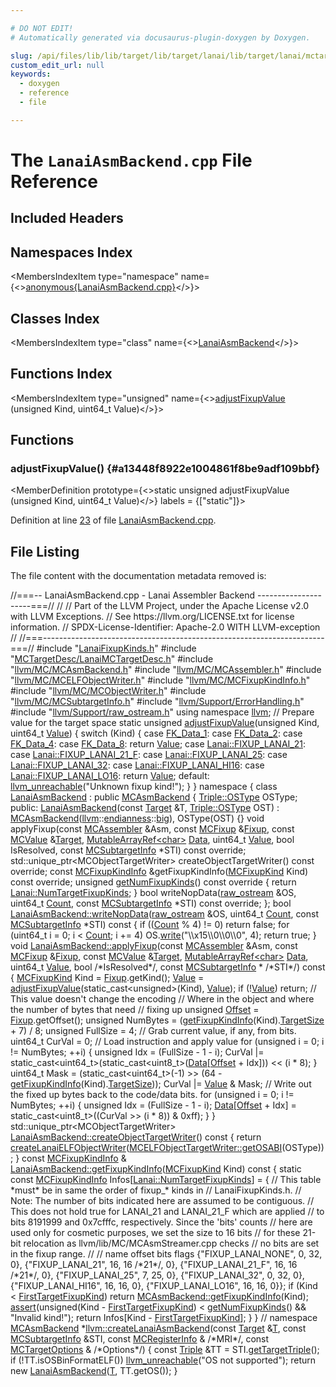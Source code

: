 ```yaml
---

# DO NOT EDIT!
# Automatically generated via docusaurus-plugin-doxygen by Doxygen.

slug: /api/files/lib/lib/target/lib/target/lanai/lib/target/lanai/mctargetdesc/lanaiasmbackend-cpp
custom_edit_url: null
keywords:
  - doxygen
  - reference
  - file

---
```





# The `LanaiAsmBackend.cpp` File Reference

<DoxygenPage pluginConfig={pluginConfig}>



## Included Headers

<IncludesList>
<IncludesListItem
  filePath="LanaiFixupKinds.h"
  permalink="/docs/api/files/lib/lib/target/lib/target/lanai/lib/target/lanai/mctargetdesc/lanaifixupkinds-h"
  isLocal="true" />
<IncludesListItem
  filePath="MCTargetDesc/LanaiMCTargetDesc.h"
  permalink="/docs/api/files/lib/lib/target/lib/target/lanai/lib/target/lanai/mctargetdesc/lanaimctargetdesc-h"
  isLocal="true" />
<IncludesListItem
  filePath="llvm/MC/MCAsmBackend.h"
  permalink="/docs/api/files/include/include/llvm/include/llvm/mc/mcasmbackend-h"
  isLocal="true" />
<IncludesListItem
  filePath="llvm/MC/MCAssembler.h"
  permalink="/docs/api/files/include/include/llvm/include/llvm/mc/mcassembler-h"
  isLocal="true" />
<IncludesListItem
  filePath="llvm/MC/MCELFObjectWriter.h"
  permalink="/docs/api/files/include/include/llvm/include/llvm/mc/mcelfobjectwriter-h"
  isLocal="true" />
<IncludesListItem
  filePath="llvm/MC/MCFixupKindInfo.h"
  permalink="/docs/api/files/include/include/llvm/include/llvm/mc/mcfixupkindinfo-h"
  isLocal="true" />
<IncludesListItem
  filePath="llvm/MC/MCObjectWriter.h"
  permalink="/docs/api/files/include/include/llvm/include/llvm/mc/mcobjectwriter-h"
  isLocal="true" />
<IncludesListItem
  filePath="llvm/MC/MCSubtargetInfo.h"
  permalink="/docs/api/files/include/include/llvm/include/llvm/mc/mcsubtargetinfo-h"
  isLocal="true" />
<IncludesListItem
  filePath="llvm/Support/ErrorHandling.h"
  permalink="/docs/api/files/include/include/llvm/include/llvm/support/errorhandling-h"
  isLocal="true" />
<IncludesListItem
  filePath="llvm/Support/raw_ostream.h"
  permalink="/docs/api/files/include/include/llvm/include/llvm/support/raw-ostream-h"
  isLocal="true" />
</IncludesList>

## Namespaces Index

<MembersIndex>

<MembersIndexItem
  type="namespace"
  name={<><a href="/docs/api/namespaces/anonymous-lanaiasmbackend-cpp-">anonymous&#123;LanaiAsmBackend.cpp&#125;</a></>}>
</MembersIndexItem>

</MembersIndex>

## Classes Index

<MembersIndex>

<MembersIndexItem
  type="class"
  name={<><a href="/docs/api/classes/anonymous-namespace-lanaiasmbackend-cpp-/lanaiasmbackend">LanaiAsmBackend</a></>}>
</MembersIndexItem>

</MembersIndex>

## Functions Index

<MembersIndex>

<MembersIndexItem
  type="unsigned"
  name={<><a href="#a13448f8922e1004861f8be9adf109bbf">adjustFixupValue</a> (unsigned Kind, uint64&#95;t Value)</>}>
</MembersIndexItem>

</MembersIndex>


<SectionDefinition>

## Functions

### adjustFixupValue() {#a13448f8922e1004861f8be9adf109bbf}

<MemberDefinition
  prototype={<>static unsigned adjustFixupValue (unsigned Kind, uint64&#95;t Value)</>}
  labels = {["static"]}>

Definition at line <a href="#l00023">23</a> of file <a href="/docs/api/files/lib/lib/target/lib/target/lanai/lib/target/lanai/mctargetdesc/lanaiasmbackend-cpp">LanaiAsmBackend.cpp</a>.
</MemberDefinition>

</SectionDefinition>

## File Listing

The file content with the documentation metadata removed is:

<ProgramListing>

<Link id="l00001" /><CodeLine lineNumber="1"><span class="doxyHighlightComment">//===-- LanaiAsmBackend.cpp - Lanai Assembler Backend ---------------------===//</span></CodeLine>
<Link id="l00002" /><CodeLine lineNumber="2"><span class="doxyHighlightComment">//</span></CodeLine>
<Link id="l00003" /><CodeLine lineNumber="3"><span class="doxyHighlightComment">// Part of the LLVM Project, under the Apache License v2.0 with LLVM Exceptions.</span></CodeLine>
<Link id="l00004" /><CodeLine lineNumber="4"><span class="doxyHighlightComment">// See https://llvm.org/LICENSE.txt for license information.</span></CodeLine>
<Link id="l00005" /><CodeLine lineNumber="5"><span class="doxyHighlightComment">// SPDX-License-Identifier: Apache-2.0 WITH LLVM-exception</span></CodeLine>
<Link id="l00006" /><CodeLine lineNumber="6"><span class="doxyHighlightComment">//</span></CodeLine>
<Link id="l00007" /><CodeLine lineNumber="7"><span class="doxyHighlightComment">//===----------------------------------------------------------------------===//</span></CodeLine>
<Link id="l00008" /><CodeLine lineNumber="8"></CodeLine>
<Link id="l00009" /><CodeLine lineNumber="9"><span class="doxyHighlightPreprocessor">#include &quot;<a href="/docs/api/files/lib/lib/target/lib/target/lanai/lib/target/lanai/mctargetdesc/lanaifixupkinds-h">LanaiFixupKinds.h</a>&quot;</span></CodeLine>
<Link id="l00010" /><CodeLine lineNumber="10"><span class="doxyHighlightPreprocessor">#include &quot;<a href="/docs/api/files/lib/lib/target/lib/target/lanai/lib/target/lanai/mctargetdesc/lanaimctargetdesc-h">MCTargetDesc/LanaiMCTargetDesc.h</a>&quot;</span></CodeLine>
<Link id="l00011" /><CodeLine lineNumber="11"><span class="doxyHighlightPreprocessor">#include &quot;<a href="/docs/api/files/include/include/llvm/include/llvm/mc/mcasmbackend-h">llvm/MC/MCAsmBackend.h</a>&quot;</span></CodeLine>
<Link id="l00012" /><CodeLine lineNumber="12"><span class="doxyHighlightPreprocessor">#include &quot;<a href="/docs/api/files/include/include/llvm/include/llvm/mc/mcassembler-h">llvm/MC/MCAssembler.h</a>&quot;</span></CodeLine>
<Link id="l00013" /><CodeLine lineNumber="13"><span class="doxyHighlightPreprocessor">#include &quot;<a href="/docs/api/files/include/include/llvm/include/llvm/mc/mcelfobjectwriter-h">llvm/MC/MCELFObjectWriter.h</a>&quot;</span></CodeLine>
<Link id="l00014" /><CodeLine lineNumber="14"><span class="doxyHighlightPreprocessor">#include &quot;<a href="/docs/api/files/include/include/llvm/include/llvm/mc/mcfixupkindinfo-h">llvm/MC/MCFixupKindInfo.h</a>&quot;</span></CodeLine>
<Link id="l00015" /><CodeLine lineNumber="15"><span class="doxyHighlightPreprocessor">#include &quot;<a href="/docs/api/files/include/include/llvm/include/llvm/mc/mcobjectwriter-h">llvm/MC/MCObjectWriter.h</a>&quot;</span></CodeLine>
<Link id="l00016" /><CodeLine lineNumber="16"><span class="doxyHighlightPreprocessor">#include &quot;<a href="/docs/api/files/include/include/llvm/include/llvm/mc/mcsubtargetinfo-h">llvm/MC/MCSubtargetInfo.h</a>&quot;</span></CodeLine>
<Link id="l00017" /><CodeLine lineNumber="17"><span class="doxyHighlightPreprocessor">#include &quot;<a href="/docs/api/files/include/include/llvm/include/llvm/support/errorhandling-h">llvm/Support/ErrorHandling.h</a>&quot;</span></CodeLine>
<Link id="l00018" /><CodeLine lineNumber="18"><span class="doxyHighlightPreprocessor">#include &quot;<a href="/docs/api/files/include/include/llvm/include/llvm/support/raw-ostream-h">llvm/Support/raw&#95;ostream.h</a>&quot;</span></CodeLine>
<Link id="l00019" /><CodeLine lineNumber="19"></CodeLine>
<Link id="l00020" /><CodeLine lineNumber="20"><span class="doxyHighlightKeyword">using namespace </span><span class="doxyHighlight"><a href="/docs/api/namespaces/llvm">llvm</a>;</span></CodeLine>
<Link id="l00021" /><CodeLine lineNumber="21"></CodeLine>
<Link id="l00022" /><CodeLine lineNumber="22"><span class="doxyHighlightComment">// Prepare value for the target space</span></CodeLine>
<Link id="l00023" /><CodeLine lineNumber="23" lineLink="#a13448f8922e1004861f8be9adf109bbf"><span class="doxyHighlightKeyword">static</span><span class="doxyHighlight"> </span><span class="doxyHighlightKeywordType">unsigned</span><span class="doxyHighlight"> <a href="#a13448f8922e1004861f8be9adf109bbf">adjustFixupValue</a>(</span><span class="doxyHighlightKeywordType">unsigned</span><span class="doxyHighlight"> Kind, uint64&#95;t <a href="/docs/api/classes/llvm/value">Value</a>) &#123;</span></CodeLine>
<Link id="l00024" /><CodeLine lineNumber="24"><span class="doxyHighlight">  </span><span class="doxyHighlightKeywordFlow">switch</span><span class="doxyHighlight"> (Kind) &#123;</span></CodeLine>
<Link id="l00025" /><CodeLine lineNumber="25"><span class="doxyHighlight">  </span><span class="doxyHighlightKeywordFlow">case</span><span class="doxyHighlight"> <a href="/docs/api/namespaces/llvm/#a84cef097f15848752272d38769011f58a4aee2a3e203379bbb0c9639d4ef31b6e">FK&#95;Data&#95;1</a>:</span></CodeLine>
<Link id="l00026" /><CodeLine lineNumber="26"><span class="doxyHighlight">  </span><span class="doxyHighlightKeywordFlow">case</span><span class="doxyHighlight"> <a href="/docs/api/namespaces/llvm/#a84cef097f15848752272d38769011f58afe607fbae154a24e4b463cf9fd5916f7">FK&#95;Data&#95;2</a>:</span></CodeLine>
<Link id="l00027" /><CodeLine lineNumber="27"><span class="doxyHighlight">  </span><span class="doxyHighlightKeywordFlow">case</span><span class="doxyHighlight"> <a href="/docs/api/namespaces/llvm/#a84cef097f15848752272d38769011f58a5d58ab615cde98af13deb16dbc09f42d">FK&#95;Data&#95;4</a>:</span></CodeLine>
<Link id="l00028" /><CodeLine lineNumber="28"><span class="doxyHighlight">  </span><span class="doxyHighlightKeywordFlow">case</span><span class="doxyHighlight"> <a href="/docs/api/namespaces/llvm/#a84cef097f15848752272d38769011f58a3a9388f6478ca218e5d1996e4063c8fe">FK&#95;Data&#95;8</a>:</span></CodeLine>
<Link id="l00029" /><CodeLine lineNumber="29"><span class="doxyHighlight">    </span><span class="doxyHighlightKeywordFlow">return</span><span class="doxyHighlight"> <a href="/docs/api/classes/llvm/value">Value</a>;</span></CodeLine>
<Link id="l00030" /><CodeLine lineNumber="30"><span class="doxyHighlight">  </span><span class="doxyHighlightKeywordFlow">case</span><span class="doxyHighlight"> <a href="/docs/api/namespaces/llvm/lanai/#af443c46d786f3821876e56ccfffa7765a466a72976376ce773b6a30d65e4e5f28">Lanai::FIXUP&#95;LANAI&#95;21</a>:</span></CodeLine>
<Link id="l00031" /><CodeLine lineNumber="31"><span class="doxyHighlight">  </span><span class="doxyHighlightKeywordFlow">case</span><span class="doxyHighlight"> <a href="/docs/api/namespaces/llvm/lanai/#af443c46d786f3821876e56ccfffa7765a75968c5a6bfd380d9c38bc639d329529">Lanai::FIXUP&#95;LANAI&#95;21&#95;F</a>:</span></CodeLine>
<Link id="l00032" /><CodeLine lineNumber="32"><span class="doxyHighlight">  </span><span class="doxyHighlightKeywordFlow">case</span><span class="doxyHighlight"> <a href="/docs/api/namespaces/llvm/lanai/#af443c46d786f3821876e56ccfffa7765a08ba4368cab217d2b9c7f97e353a33e4">Lanai::FIXUP&#95;LANAI&#95;25</a>:</span></CodeLine>
<Link id="l00033" /><CodeLine lineNumber="33"><span class="doxyHighlight">  </span><span class="doxyHighlightKeywordFlow">case</span><span class="doxyHighlight"> <a href="/docs/api/namespaces/llvm/lanai/#af443c46d786f3821876e56ccfffa7765a5cfe3672d6be15d5aff032dc27a0067b">Lanai::FIXUP&#95;LANAI&#95;32</a>:</span></CodeLine>
<Link id="l00034" /><CodeLine lineNumber="34"><span class="doxyHighlight">  </span><span class="doxyHighlightKeywordFlow">case</span><span class="doxyHighlight"> <a href="/docs/api/namespaces/llvm/lanai/#af443c46d786f3821876e56ccfffa7765afd36ba7cedb640f17cac2d2857d7966b">Lanai::FIXUP&#95;LANAI&#95;HI16</a>:</span></CodeLine>
<Link id="l00035" /><CodeLine lineNumber="35"><span class="doxyHighlight">  </span><span class="doxyHighlightKeywordFlow">case</span><span class="doxyHighlight"> <a href="/docs/api/namespaces/llvm/lanai/#af443c46d786f3821876e56ccfffa7765af5e05d58327b72ff1ebf97a767c17c37">Lanai::FIXUP&#95;LANAI&#95;LO16</a>:</span></CodeLine>
<Link id="l00036" /><CodeLine lineNumber="36"><span class="doxyHighlight">    </span><span class="doxyHighlightKeywordFlow">return</span><span class="doxyHighlight"> <a href="/docs/api/classes/llvm/value">Value</a>;</span></CodeLine>
<Link id="l00037" /><CodeLine lineNumber="37"><span class="doxyHighlight">  </span><span class="doxyHighlightKeywordFlow">default</span><span class="doxyHighlight">:</span></CodeLine>
<Link id="l00038" /><CodeLine lineNumber="38"><span class="doxyHighlight">    <a href="/docs/api/files/include/include/llvm/include/llvm/support/errorhandling-h/#ace243f5c25697a1107cce46626b3dc94">llvm&#95;unreachable</a>(</span><span class="doxyHighlightStringLiteral">&quot;Unknown fixup kind!&quot;</span><span class="doxyHighlight">);</span></CodeLine>
<Link id="l00039" /><CodeLine lineNumber="39"><span class="doxyHighlight">  &#125;</span></CodeLine>
<Link id="l00040" /><CodeLine lineNumber="40"><span class="doxyHighlight">&#125;</span></CodeLine>
<Link id="l00041" /><CodeLine lineNumber="41"></CodeLine>
<Link id="l00042" /><CodeLine lineNumber="42" lineLink="/docs/api/namespaces/anonymous-lanaiasmbackend-cpp-"><span class="doxyHighlightKeyword">namespace </span><span class="doxyHighlight">&#123;</span></CodeLine>
<Link id="l00043" /><CodeLine lineNumber="43" lineLink="/docs/api/classes/anonymous-namespace-lanaiasmbackend-cpp-/lanaiasmbackend"><span class="doxyHighlightKeyword">class </span><span class="doxyHighlight"><a href="/docs/api/classes/anonymous-namespace-lanaiasmbackend-cpp-/lanaiasmbackend/#a5cd25942a89f0ae1146927a8d335d3c0">LanaiAsmBackend</a> : </span><span class="doxyHighlightKeyword">public</span><span class="doxyHighlight"> <a href="/docs/api/classes/llvm/mcasmbackend/#a3dd30d6980185ef34e42333191453867">MCAsmBackend</a> &#123;</span></CodeLine>
<Link id="l00044" /><CodeLine lineNumber="44"><span class="doxyHighlight">  <a href="/docs/api/classes/llvm/triple/#a3cfefc755ab656000934f91193afb1cd">Triple::OSType</a> OSType;</span></CodeLine>
<Link id="l00045" /><CodeLine lineNumber="45"></CodeLine>
<Link id="l00046" /><CodeLine lineNumber="46"><span class="doxyHighlightKeyword">public</span><span class="doxyHighlight">:</span></CodeLine>
<Link id="l00047" /><CodeLine lineNumber="47" lineLink="/docs/api/classes/anonymous-namespace-lanaiasmbackend-cpp-/lanaiasmbackend/#a5cd25942a89f0ae1146927a8d335d3c0"><span class="doxyHighlight">  <a href="/docs/api/classes/anonymous-namespace-lanaiasmbackend-cpp-/lanaiasmbackend/#a5cd25942a89f0ae1146927a8d335d3c0">LanaiAsmBackend</a>(</span><span class="doxyHighlightKeyword">const</span><span class="doxyHighlight"> <a href="/docs/api/classes/llvm/target">Target</a> &amp;T, <a href="/docs/api/classes/llvm/triple/#a3cfefc755ab656000934f91193afb1cd">Triple::OSType</a> OST)</span></CodeLine>
<Link id="l00048" /><CodeLine lineNumber="48"><span class="doxyHighlight">      : <a href="/docs/api/classes/llvm/mcasmbackend/#a3dd30d6980185ef34e42333191453867">MCAsmBackend</a>(<a href="/docs/api/namespaces/llvm">llvm</a>::<a href="/docs/api/namespaces/llvm/#ae1e26e57357947b25e392fd18ab000db">endianness</a>::<a href="/docs/api/namespaces/llvm/#ae1e26e57357947b25e392fd18ab000dbad861877da56b8b4ceb35c8cbfdf65bb4">big</a>), OSType(OST) &#123;&#125;</span></CodeLine>
<Link id="l00049" /><CodeLine lineNumber="49"></CodeLine>
<Link id="l00050" /><CodeLine lineNumber="50"><span class="doxyHighlight">  </span><span class="doxyHighlightKeywordType">void</span><span class="doxyHighlight"> applyFixup(</span><span class="doxyHighlightKeyword">const</span><span class="doxyHighlight"> <a href="/docs/api/classes/llvm/mcassembler">MCAssembler</a> &amp;Asm, </span><span class="doxyHighlightKeyword">const</span><span class="doxyHighlight"> <a href="/docs/api/classes/llvm/mcfixup">MCFixup</a> &amp;<a href="/docs/api/files/lib/lib/target/lib/target/powerpc/ppctlsdynamiccall-cpp/#a4a235aedca5bbfc39934045b6cbf9c70">Fixup</a>,</span></CodeLine>
<Link id="l00051" /><CodeLine lineNumber="51"><span class="doxyHighlight">                  </span><span class="doxyHighlightKeyword">const</span><span class="doxyHighlight"> <a href="/docs/api/classes/llvm/mcvalue">MCValue</a> &amp;<a href="/docs/api/classes/llvm/target">Target</a>, <a href="/docs/api/classes/llvm/mutablearrayref">MutableArrayRef&lt;char&gt;</a> <a href="/docs/api/namespaces/llvm/#aa20539e89704d20b98b97e9c3feac934">Data</a>,</span></CodeLine>
<Link id="l00052" /><CodeLine lineNumber="52"><span class="doxyHighlight">                  uint64&#95;t <a href="/docs/api/classes/llvm/value">Value</a>, </span><span class="doxyHighlightKeywordType">bool</span><span class="doxyHighlight"> IsResolved,</span></CodeLine>
<Link id="l00053" /><CodeLine lineNumber="53"><span class="doxyHighlight">                  </span><span class="doxyHighlightKeyword">const</span><span class="doxyHighlight"> <a href="/docs/api/classes/llvm/mcsubtargetinfo">MCSubtargetInfo</a> &#42;STI) </span><span class="doxyHighlightKeyword">const override</span><span class="doxyHighlight">;</span></CodeLine>
<Link id="l00054" /><CodeLine lineNumber="54"></CodeLine>
<Link id="l00055" /><CodeLine lineNumber="55"><span class="doxyHighlight">  std::unique&#95;ptr&lt;MCObjectTargetWriter&gt;</span></CodeLine>
<Link id="l00056" /><CodeLine lineNumber="56"><span class="doxyHighlight">  createObjectTargetWriter() </span><span class="doxyHighlightKeyword">const override</span><span class="doxyHighlight">;</span></CodeLine>
<Link id="l00057" /><CodeLine lineNumber="57"></CodeLine>
<Link id="l00058" /><CodeLine lineNumber="58"><span class="doxyHighlight">  </span><span class="doxyHighlightKeyword">const</span><span class="doxyHighlight"> <a href="/docs/api/structs/llvm/mcfixupkindinfo">MCFixupKindInfo</a> &amp;getFixupKindInfo(<a href="/docs/api/namespaces/llvm/#a84cef097f15848752272d38769011f58">MCFixupKind</a> Kind) </span><span class="doxyHighlightKeyword">const override</span><span class="doxyHighlight">;</span></CodeLine>
<Link id="l00059" /><CodeLine lineNumber="59"></CodeLine>
<Link id="l00060" /><CodeLine lineNumber="60" lineLink="/docs/api/classes/anonymous-namespace-lanaiasmbackend-cpp-/lanaiasmbackend/#a94f7dcfef211d120343c1ef411c6476e"><span class="doxyHighlight">  </span><span class="doxyHighlightKeywordType">unsigned</span><span class="doxyHighlight"> <a href="/docs/api/classes/anonymous-namespace-lanaiasmbackend-cpp-/lanaiasmbackend/#a94f7dcfef211d120343c1ef411c6476e">getNumFixupKinds</a>()</span><span class="doxyHighlightKeyword"> const override </span><span class="doxyHighlight">&#123;</span></CodeLine>
<Link id="l00061" /><CodeLine lineNumber="61"><span class="doxyHighlight">    </span><span class="doxyHighlightKeywordFlow">return</span><span class="doxyHighlight"> <a href="/docs/api/namespaces/llvm/lanai/#af443c46d786f3821876e56ccfffa7765af7a3e056155abd677cbeed7e61a2bfa9">Lanai::NumTargetFixupKinds</a>;</span></CodeLine>
<Link id="l00062" /><CodeLine lineNumber="62"><span class="doxyHighlight">  &#125;</span></CodeLine>
<Link id="l00063" /><CodeLine lineNumber="63"></CodeLine>
<Link id="l00064" /><CodeLine lineNumber="64"><span class="doxyHighlight">  </span><span class="doxyHighlightKeywordType">bool</span><span class="doxyHighlight"> writeNopData(<a href="/docs/api/classes/llvm/raw-ostream">raw&#95;ostream</a> &amp;OS, uint64&#95;t <a href="/docs/api/namespaces/llvm/#a845e08be4b0320d66901a66b0c0e9509">Count</a>,</span></CodeLine>
<Link id="l00065" /><CodeLine lineNumber="65"><span class="doxyHighlight">                    </span><span class="doxyHighlightKeyword">const</span><span class="doxyHighlight"> <a href="/docs/api/classes/llvm/mcsubtargetinfo">MCSubtargetInfo</a> &#42;STI) </span><span class="doxyHighlightKeyword">const override</span><span class="doxyHighlight">;</span></CodeLine>
<Link id="l00066" /><CodeLine lineNumber="66"><span class="doxyHighlight">&#125;;</span></CodeLine>
<Link id="l00067" /><CodeLine lineNumber="67"></CodeLine>
<Link id="l00068" /><CodeLine lineNumber="68" lineLink="/docs/api/classes/anonymous-namespace-lanaiasmbackend-cpp-/lanaiasmbackend/#a15d84d8230e102bb29eeea2c4b3433ef"><span class="doxyHighlightKeywordType">bool</span><span class="doxyHighlight"> <a href="/docs/api/classes/anonymous-namespace-lanaiasmbackend-cpp-/lanaiasmbackend/#a15d84d8230e102bb29eeea2c4b3433ef">LanaiAsmBackend::writeNopData</a>(<a href="/docs/api/classes/llvm/raw-ostream">raw&#95;ostream</a> &amp;OS, uint64&#95;t <a href="/docs/api/namespaces/llvm/#a845e08be4b0320d66901a66b0c0e9509">Count</a>,</span></CodeLine>
<Link id="l00069" /><CodeLine lineNumber="69"><span class="doxyHighlight">                                   </span><span class="doxyHighlightKeyword">const</span><span class="doxyHighlight"> <a href="/docs/api/classes/llvm/mcsubtargetinfo">MCSubtargetInfo</a> &#42;STI)</span><span class="doxyHighlightKeyword"> const </span><span class="doxyHighlight">&#123;</span></CodeLine>
<Link id="l00070" /><CodeLine lineNumber="70"><span class="doxyHighlight">  </span><span class="doxyHighlightKeywordFlow">if</span><span class="doxyHighlight"> ((<a href="/docs/api/namespaces/llvm/#a845e08be4b0320d66901a66b0c0e9509">Count</a> % 4) != 0)</span></CodeLine>
<Link id="l00071" /><CodeLine lineNumber="71"><span class="doxyHighlight">    </span><span class="doxyHighlightKeywordFlow">return</span><span class="doxyHighlight"> </span><span class="doxyHighlightKeyword">false</span><span class="doxyHighlight">;</span></CodeLine>
<Link id="l00072" /><CodeLine lineNumber="72"></CodeLine>
<Link id="l00073" /><CodeLine lineNumber="73"><span class="doxyHighlight">  </span><span class="doxyHighlightKeywordFlow">for</span><span class="doxyHighlight"> (uint64&#95;t i = 0; i &lt; <a href="/docs/api/namespaces/llvm/#a845e08be4b0320d66901a66b0c0e9509">Count</a>; i += 4)</span></CodeLine>
<Link id="l00074" /><CodeLine lineNumber="74"><span class="doxyHighlight">    OS.<a href="/docs/api/classes/llvm/raw-ostream/#a6e0cbc5c8568d8446c284c8538b2c9f1">write</a>(</span><span class="doxyHighlightStringLiteral">&quot;\\x15\\0\\0\\0&quot;</span><span class="doxyHighlight">, 4);</span></CodeLine>
<Link id="l00075" /><CodeLine lineNumber="75"></CodeLine>
<Link id="l00076" /><CodeLine lineNumber="76"><span class="doxyHighlight">  </span><span class="doxyHighlightKeywordFlow">return</span><span class="doxyHighlight"> </span><span class="doxyHighlightKeyword">true</span><span class="doxyHighlight">;</span></CodeLine>
<Link id="l00077" /><CodeLine lineNumber="77"><span class="doxyHighlight">&#125;</span></CodeLine>
<Link id="l00078" /><CodeLine lineNumber="78"></CodeLine>
<Link id="l00079" /><CodeLine lineNumber="79" lineLink="/docs/api/classes/anonymous-namespace-lanaiasmbackend-cpp-/lanaiasmbackend/#add6d8b6bffc49d914c7c9de795b39abe"><span class="doxyHighlightKeywordType">void</span><span class="doxyHighlight"> <a href="/docs/api/classes/anonymous-namespace-lanaiasmbackend-cpp-/lanaiasmbackend/#add6d8b6bffc49d914c7c9de795b39abe">LanaiAsmBackend::applyFixup</a>(</span><span class="doxyHighlightKeyword">const</span><span class="doxyHighlight"> <a href="/docs/api/classes/llvm/mcassembler">MCAssembler</a> &amp;Asm, </span><span class="doxyHighlightKeyword">const</span><span class="doxyHighlight"> <a href="/docs/api/classes/llvm/mcfixup">MCFixup</a> &amp;<a href="/docs/api/files/lib/lib/target/lib/target/powerpc/ppctlsdynamiccall-cpp/#a4a235aedca5bbfc39934045b6cbf9c70">Fixup</a>,</span></CodeLine>
<Link id="l00080" /><CodeLine lineNumber="80"><span class="doxyHighlight">                                 </span><span class="doxyHighlightKeyword">const</span><span class="doxyHighlight"> <a href="/docs/api/classes/llvm/mcvalue">MCValue</a> &amp;<a href="/docs/api/classes/llvm/target">Target</a>,</span></CodeLine>
<Link id="l00081" /><CodeLine lineNumber="81"><span class="doxyHighlight">                                 <a href="/docs/api/classes/llvm/mutablearrayref">MutableArrayRef&lt;char&gt;</a> <a href="/docs/api/namespaces/llvm/#aa20539e89704d20b98b97e9c3feac934">Data</a>, uint64&#95;t <a href="/docs/api/classes/llvm/value">Value</a>,</span></CodeLine>
<Link id="l00082" /><CodeLine lineNumber="82"><span class="doxyHighlight">                                 </span><span class="doxyHighlightKeywordType">bool</span><span class="doxyHighlight"> </span><span class="doxyHighlightComment">/&#42;IsResolved&#42;/</span><span class="doxyHighlight">,</span></CodeLine>
<Link id="l00083" /><CodeLine lineNumber="83"><span class="doxyHighlight">                                 </span><span class="doxyHighlightKeyword">const</span><span class="doxyHighlight"> <a href="/docs/api/classes/llvm/mcsubtargetinfo">MCSubtargetInfo</a> &#42; </span><span class="doxyHighlightComment">/&#42;STI&#42;/</span><span class="doxyHighlight">)</span><span class="doxyHighlightKeyword"> const </span><span class="doxyHighlight">&#123;</span></CodeLine>
<Link id="l00084" /><CodeLine lineNumber="84"><span class="doxyHighlight">  <a href="/docs/api/namespaces/llvm/#a84cef097f15848752272d38769011f58">MCFixupKind</a> Kind = <a href="/docs/api/files/lib/lib/target/lib/target/powerpc/ppctlsdynamiccall-cpp/#a4a235aedca5bbfc39934045b6cbf9c70">Fixup</a>.getKind();</span></CodeLine>
<Link id="l00085" /><CodeLine lineNumber="85"><span class="doxyHighlight">  <a href="/docs/api/classes/llvm/value">Value</a> = <a href="#a13448f8922e1004861f8be9adf109bbf">adjustFixupValue</a>(</span><span class="doxyHighlightKeyword">static&#95;cast&lt;</span><span class="doxyHighlightKeywordType">unsigned</span><span class="doxyHighlightKeyword">&gt;</span><span class="doxyHighlight">(Kind), <a href="/docs/api/classes/llvm/value">Value</a>);</span></CodeLine>
<Link id="l00086" /><CodeLine lineNumber="86"></CodeLine>
<Link id="l00087" /><CodeLine lineNumber="87"><span class="doxyHighlight">  </span><span class="doxyHighlightKeywordFlow">if</span><span class="doxyHighlight"> (!<a href="/docs/api/classes/llvm/value">Value</a>)</span></CodeLine>
<Link id="l00088" /><CodeLine lineNumber="88"><span class="doxyHighlight">    </span><span class="doxyHighlightKeywordFlow">return</span><span class="doxyHighlight">; </span><span class="doxyHighlightComment">// This value doesn&#39;t change the encoding</span></CodeLine>
<Link id="l00089" /><CodeLine lineNumber="89"></CodeLine>
<Link id="l00090" /><CodeLine lineNumber="90"><span class="doxyHighlight">  </span><span class="doxyHighlightComment">// Where in the object and where the number of bytes that need</span></CodeLine>
<Link id="l00091" /><CodeLine lineNumber="91"><span class="doxyHighlight">  </span><span class="doxyHighlightComment">// fixing up</span></CodeLine>
<Link id="l00092" /><CodeLine lineNumber="92"><span class="doxyHighlight">  </span><span class="doxyHighlightKeywordType">unsigned</span><span class="doxyHighlight"> <a href="/docs/api/namespaces/llvm/#a05f5b9a11bdcc5feba62899f95dcf878a3134224cba2545bc57954d3b072aebb4">Offset</a> = <a href="/docs/api/files/lib/lib/target/lib/target/powerpc/ppctlsdynamiccall-cpp/#a4a235aedca5bbfc39934045b6cbf9c70">Fixup</a>.getOffset();</span></CodeLine>
<Link id="l00093" /><CodeLine lineNumber="93"><span class="doxyHighlight">  </span><span class="doxyHighlightKeywordType">unsigned</span><span class="doxyHighlight"> NumBytes = (<a href="/docs/api/classes/anonymous-namespace-lanaiasmbackend-cpp-/lanaiasmbackend/#af092893d7d932e986b3b1b456f295a39">getFixupKindInfo</a>(Kind).<a href="/docs/api/structs/llvm/mcfixupkindinfo/#acfcb94e2996dda3707eaa1eb1cb79f80">TargetSize</a> + 7) / 8;</span></CodeLine>
<Link id="l00094" /><CodeLine lineNumber="94"><span class="doxyHighlight">  </span><span class="doxyHighlightKeywordType">unsigned</span><span class="doxyHighlight"> FullSize = 4;</span></CodeLine>
<Link id="l00095" /><CodeLine lineNumber="95"></CodeLine>
<Link id="l00096" /><CodeLine lineNumber="96"><span class="doxyHighlight">  </span><span class="doxyHighlightComment">// Grab current value, if any, from bits.</span></CodeLine>
<Link id="l00097" /><CodeLine lineNumber="97"><span class="doxyHighlight">  uint64&#95;t CurVal = 0;</span></CodeLine>
<Link id="l00098" /><CodeLine lineNumber="98"></CodeLine>
<Link id="l00099" /><CodeLine lineNumber="99"><span class="doxyHighlight">  </span><span class="doxyHighlightComment">// Load instruction and apply value</span></CodeLine>
<Link id="l00100" /><CodeLine lineNumber="100"><span class="doxyHighlight">  </span><span class="doxyHighlightKeywordFlow">for</span><span class="doxyHighlight"> (</span><span class="doxyHighlightKeywordType">unsigned</span><span class="doxyHighlight"> i = 0; i != NumBytes; ++i) &#123;</span></CodeLine>
<Link id="l00101" /><CodeLine lineNumber="101"><span class="doxyHighlight">    </span><span class="doxyHighlightKeywordType">unsigned</span><span class="doxyHighlight"> Idx = (FullSize - 1 - i);</span></CodeLine>
<Link id="l00102" /><CodeLine lineNumber="102"><span class="doxyHighlight">    CurVal |= </span><span class="doxyHighlightKeyword">static&#95;cast&lt;</span><span class="doxyHighlight">uint64&#95;t</span><span class="doxyHighlightKeyword">&gt;</span><span class="doxyHighlight">(</span><span class="doxyHighlightKeyword">static&#95;cast&lt;</span><span class="doxyHighlight">uint8&#95;t</span><span class="doxyHighlightKeyword">&gt;</span><span class="doxyHighlight">(<a href="/docs/api/namespaces/llvm/#aa20539e89704d20b98b97e9c3feac934">Data</a>&#91;<a href="/docs/api/namespaces/llvm/#a05f5b9a11bdcc5feba62899f95dcf878a3134224cba2545bc57954d3b072aebb4">Offset</a> + Idx&#93;))</span></CodeLine>
<Link id="l00103" /><CodeLine lineNumber="103"><span class="doxyHighlight">              &lt;&lt; (i &#42; 8);</span></CodeLine>
<Link id="l00104" /><CodeLine lineNumber="104"><span class="doxyHighlight">  &#125;</span></CodeLine>
<Link id="l00105" /><CodeLine lineNumber="105"></CodeLine>
<Link id="l00106" /><CodeLine lineNumber="106"><span class="doxyHighlight">  uint64&#95;t Mask =</span></CodeLine>
<Link id="l00107" /><CodeLine lineNumber="107"><span class="doxyHighlight">      (</span><span class="doxyHighlightKeyword">static&#95;cast&lt;</span><span class="doxyHighlight">uint64&#95;t</span><span class="doxyHighlightKeyword">&gt;</span><span class="doxyHighlight">(-1) &gt;&gt; (64 - <a href="/docs/api/classes/anonymous-namespace-lanaiasmbackend-cpp-/lanaiasmbackend/#af092893d7d932e986b3b1b456f295a39">getFixupKindInfo</a>(Kind).<a href="/docs/api/structs/llvm/mcfixupkindinfo/#acfcb94e2996dda3707eaa1eb1cb79f80">TargetSize</a>));</span></CodeLine>
<Link id="l00108" /><CodeLine lineNumber="108"><span class="doxyHighlight">  CurVal |= <a href="/docs/api/classes/llvm/value">Value</a> &amp; Mask;</span></CodeLine>
<Link id="l00109" /><CodeLine lineNumber="109"></CodeLine>
<Link id="l00110" /><CodeLine lineNumber="110"><span class="doxyHighlight">  </span><span class="doxyHighlightComment">// Write out the fixed up bytes back to the code/data bits.</span></CodeLine>
<Link id="l00111" /><CodeLine lineNumber="111"><span class="doxyHighlight">  </span><span class="doxyHighlightKeywordFlow">for</span><span class="doxyHighlight"> (</span><span class="doxyHighlightKeywordType">unsigned</span><span class="doxyHighlight"> i = 0; i != NumBytes; ++i) &#123;</span></CodeLine>
<Link id="l00112" /><CodeLine lineNumber="112"><span class="doxyHighlight">    </span><span class="doxyHighlightKeywordType">unsigned</span><span class="doxyHighlight"> Idx = (FullSize - 1 - i);</span></CodeLine>
<Link id="l00113" /><CodeLine lineNumber="113"><span class="doxyHighlight">    <a href="/docs/api/namespaces/llvm/#aa20539e89704d20b98b97e9c3feac934">Data</a>&#91;<a href="/docs/api/namespaces/llvm/#a05f5b9a11bdcc5feba62899f95dcf878a3134224cba2545bc57954d3b072aebb4">Offset</a> + Idx&#93; = </span><span class="doxyHighlightKeyword">static&#95;cast&lt;</span><span class="doxyHighlight">uint8&#95;t</span><span class="doxyHighlightKeyword">&gt;</span><span class="doxyHighlight">((CurVal &gt;&gt; (i &#42; 8)) &amp; 0xff);</span></CodeLine>
<Link id="l00114" /><CodeLine lineNumber="114"><span class="doxyHighlight">  &#125;</span></CodeLine>
<Link id="l00115" /><CodeLine lineNumber="115"><span class="doxyHighlight">&#125;</span></CodeLine>
<Link id="l00116" /><CodeLine lineNumber="116"></CodeLine>
<Link id="l00117" /><CodeLine lineNumber="117"><span class="doxyHighlight">std::unique&#95;ptr&lt;MCObjectTargetWriter&gt;</span></CodeLine>
<Link id="l00118" /><CodeLine lineNumber="118" lineLink="/docs/api/classes/anonymous-namespace-lanaiasmbackend-cpp-/lanaiasmbackend/#acc5a349b216166f68652144ec0a46bfb"><span class="doxyHighlight"><a href="/docs/api/classes/anonymous-namespace-lanaiasmbackend-cpp-/lanaiasmbackend/#acc5a349b216166f68652144ec0a46bfb">LanaiAsmBackend::createObjectTargetWriter</a>()</span><span class="doxyHighlightKeyword"> const </span><span class="doxyHighlight">&#123;</span></CodeLine>
<Link id="l00119" /><CodeLine lineNumber="119"><span class="doxyHighlight">  </span><span class="doxyHighlightKeywordFlow">return</span><span class="doxyHighlight"> <a href="/docs/api/namespaces/llvm/#ab41b289398591b9a9d1fa46cf4c835dd">createLanaiELFObjectWriter</a>(<a href="/docs/api/classes/llvm/mcelfobjecttargetwriter/#acb68e5e499fa476923a02f379546d450">MCELFObjectTargetWriter::getOSABI</a>(OSType));</span></CodeLine>
<Link id="l00120" /><CodeLine lineNumber="120"><span class="doxyHighlight">&#125;</span></CodeLine>
<Link id="l00121" /><CodeLine lineNumber="121"></CodeLine>
<Link id="l00122" /><CodeLine lineNumber="122"><span class="doxyHighlightKeyword">const</span><span class="doxyHighlight"> <a href="/docs/api/structs/llvm/mcfixupkindinfo">MCFixupKindInfo</a> &amp;</span></CodeLine>
<Link id="l00123" /><CodeLine lineNumber="123" lineLink="/docs/api/classes/anonymous-namespace-lanaiasmbackend-cpp-/lanaiasmbackend/#af092893d7d932e986b3b1b456f295a39"><span class="doxyHighlight"><a href="/docs/api/classes/anonymous-namespace-lanaiasmbackend-cpp-/lanaiasmbackend/#af092893d7d932e986b3b1b456f295a39">LanaiAsmBackend::getFixupKindInfo</a>(<a href="/docs/api/namespaces/llvm/#a84cef097f15848752272d38769011f58">MCFixupKind</a> Kind)</span><span class="doxyHighlightKeyword"> const </span><span class="doxyHighlight">&#123;</span></CodeLine>
<Link id="l00124" /><CodeLine lineNumber="124"><span class="doxyHighlight">  </span><span class="doxyHighlightKeyword">static</span><span class="doxyHighlight"> </span><span class="doxyHighlightKeyword">const</span><span class="doxyHighlight"> <a href="/docs/api/structs/llvm/mcfixupkindinfo">MCFixupKindInfo</a> Infos&#91;<a href="/docs/api/namespaces/llvm/lanai/#af443c46d786f3821876e56ccfffa7765af7a3e056155abd677cbeed7e61a2bfa9">Lanai::NumTargetFixupKinds</a>&#93; = &#123;</span></CodeLine>
<Link id="l00125" /><CodeLine lineNumber="125"><span class="doxyHighlight">      </span><span class="doxyHighlightComment">// This table &#42;must&#42; be in same the order of fixup&#95;&#42; kinds in</span></CodeLine>
<Link id="l00126" /><CodeLine lineNumber="126"><span class="doxyHighlight">      </span><span class="doxyHighlightComment">// LanaiFixupKinds.h.</span></CodeLine>
<Link id="l00127" /><CodeLine lineNumber="127"><span class="doxyHighlight">      </span><span class="doxyHighlightComment">// Note: The number of bits indicated here are assumed to be contiguous.</span></CodeLine>
<Link id="l00128" /><CodeLine lineNumber="128"><span class="doxyHighlight">      </span><span class="doxyHighlightComment">//   This does not hold true for LANAI&#95;21 and LANAI&#95;21&#95;F which are applied</span></CodeLine>
<Link id="l00129" /><CodeLine lineNumber="129"><span class="doxyHighlight">      </span><span class="doxyHighlightComment">//   to bits 8191999 and 0x7cfffc, respectively. Since the &#39;bits&#39; counts</span></CodeLine>
<Link id="l00130" /><CodeLine lineNumber="130"><span class="doxyHighlight">      </span><span class="doxyHighlightComment">//   here are used only for cosmetic purposes, we set the size to 16 bits</span></CodeLine>
<Link id="l00131" /><CodeLine lineNumber="131"><span class="doxyHighlight">      </span><span class="doxyHighlightComment">//   for these 21-bit relocation as llvm/lib/MC/MCAsmStreamer.cpp checks</span></CodeLine>
<Link id="l00132" /><CodeLine lineNumber="132"><span class="doxyHighlight">      </span><span class="doxyHighlightComment">//   no bits are set in the fixup range.</span></CodeLine>
<Link id="l00133" /><CodeLine lineNumber="133"><span class="doxyHighlight">      </span><span class="doxyHighlightComment">//</span></CodeLine>
<Link id="l00134" /><CodeLine lineNumber="134"><span class="doxyHighlight">      </span><span class="doxyHighlightComment">// name          offset bits flags</span></CodeLine>
<Link id="l00135" /><CodeLine lineNumber="135"><span class="doxyHighlight">      &#123;</span><span class="doxyHighlightStringLiteral">&quot;FIXUP&#95;LANAI&#95;NONE&quot;</span><span class="doxyHighlight">, 0, 32, 0&#125;,</span></CodeLine>
<Link id="l00136" /><CodeLine lineNumber="136"><span class="doxyHighlight">      &#123;</span><span class="doxyHighlightStringLiteral">&quot;FIXUP&#95;LANAI&#95;21&quot;</span><span class="doxyHighlight">, 16, 16 </span><span class="doxyHighlightComment">/&#42;21&#42;/</span><span class="doxyHighlight">, 0&#125;,</span></CodeLine>
<Link id="l00137" /><CodeLine lineNumber="137"><span class="doxyHighlight">      &#123;</span><span class="doxyHighlightStringLiteral">&quot;FIXUP&#95;LANAI&#95;21&#95;F&quot;</span><span class="doxyHighlight">, 16, 16 </span><span class="doxyHighlightComment">/&#42;21&#42;/</span><span class="doxyHighlight">, 0&#125;,</span></CodeLine>
<Link id="l00138" /><CodeLine lineNumber="138"><span class="doxyHighlight">      &#123;</span><span class="doxyHighlightStringLiteral">&quot;FIXUP&#95;LANAI&#95;25&quot;</span><span class="doxyHighlight">, 7, 25, 0&#125;,</span></CodeLine>
<Link id="l00139" /><CodeLine lineNumber="139"><span class="doxyHighlight">      &#123;</span><span class="doxyHighlightStringLiteral">&quot;FIXUP&#95;LANAI&#95;32&quot;</span><span class="doxyHighlight">, 0, 32, 0&#125;,</span></CodeLine>
<Link id="l00140" /><CodeLine lineNumber="140"><span class="doxyHighlight">      &#123;</span><span class="doxyHighlightStringLiteral">&quot;FIXUP&#95;LANAI&#95;HI16&quot;</span><span class="doxyHighlight">, 16, 16, 0&#125;,</span></CodeLine>
<Link id="l00141" /><CodeLine lineNumber="141"><span class="doxyHighlight">      &#123;</span><span class="doxyHighlightStringLiteral">&quot;FIXUP&#95;LANAI&#95;LO16&quot;</span><span class="doxyHighlight">, 16, 16, 0&#125;&#125;;</span></CodeLine>
<Link id="l00142" /><CodeLine lineNumber="142"></CodeLine>
<Link id="l00143" /><CodeLine lineNumber="143"><span class="doxyHighlight">  </span><span class="doxyHighlightKeywordFlow">if</span><span class="doxyHighlight"> (Kind &lt; <a href="/docs/api/namespaces/llvm/#a84cef097f15848752272d38769011f58a02772a67f2052ae04bb9ef1ff9dc3cf8">FirstTargetFixupKind</a>)</span></CodeLine>
<Link id="l00144" /><CodeLine lineNumber="144"><span class="doxyHighlight">    </span><span class="doxyHighlightKeywordFlow">return</span><span class="doxyHighlight"> <a href="/docs/api/classes/llvm/mcasmbackend/#ad4777f004ef52f665e6ec6defc1cb32a">MCAsmBackend::getFixupKindInfo</a>(Kind);</span></CodeLine>
<Link id="l00145" /><CodeLine lineNumber="145"></CodeLine>
<Link id="l00146" /><CodeLine lineNumber="146"><span class="doxyHighlight">  <a href="/docs/api/files/lib/lib/target/lib/target/amdgpu/silowercontrolflow-cpp/#a4868c5d81c5ccc98c47aeab6244346a0">assert</a>(</span><span class="doxyHighlightKeywordType">unsigned</span><span class="doxyHighlight">(Kind - <a href="/docs/api/namespaces/llvm/#a84cef097f15848752272d38769011f58a02772a67f2052ae04bb9ef1ff9dc3cf8">FirstTargetFixupKind</a>) &lt; <a href="/docs/api/classes/anonymous-namespace-lanaiasmbackend-cpp-/lanaiasmbackend/#a94f7dcfef211d120343c1ef411c6476e">getNumFixupKinds</a>() &amp;&amp;</span></CodeLine>
<Link id="l00147" /><CodeLine lineNumber="147"><span class="doxyHighlight">         </span><span class="doxyHighlightStringLiteral">&quot;Invalid kind!&quot;</span><span class="doxyHighlight">);</span></CodeLine>
<Link id="l00148" /><CodeLine lineNumber="148"><span class="doxyHighlight">  </span><span class="doxyHighlightKeywordFlow">return</span><span class="doxyHighlight"> Infos&#91;Kind - <a href="/docs/api/namespaces/llvm/#a84cef097f15848752272d38769011f58a02772a67f2052ae04bb9ef1ff9dc3cf8">FirstTargetFixupKind</a>&#93;;</span></CodeLine>
<Link id="l00149" /><CodeLine lineNumber="149"><span class="doxyHighlight">&#125;</span></CodeLine>
<Link id="l00150" /><CodeLine lineNumber="150"></CodeLine>
<Link id="l00151" /><CodeLine lineNumber="151"><span class="doxyHighlight">&#125; </span><span class="doxyHighlightComment">// namespace</span></CodeLine>
<Link id="l00152" /><CodeLine lineNumber="152"></CodeLine>
<Link id="l00153" /><CodeLine lineNumber="153" lineLink="/docs/api/namespaces/llvm/#a74ddabf619ec8214e788b4259c7e419e"><span class="doxyHighlight"><a href="/docs/api/classes/llvm/mcasmbackend">MCAsmBackend</a> &#42;<a href="/docs/api/namespaces/llvm/#a74ddabf619ec8214e788b4259c7e419e">llvm::createLanaiAsmBackend</a>(</span><span class="doxyHighlightKeyword">const</span><span class="doxyHighlight"> <a href="/docs/api/classes/llvm/target">Target</a> &amp;<a href="/docs/api/files/lib/lib/target/lib/target/mips/mips16isellowering-cpp/#a0acb682b8260ab1c60b918599864e2e5">T</a>,</span></CodeLine>
<Link id="l00154" /><CodeLine lineNumber="154"><span class="doxyHighlight">                                          </span><span class="doxyHighlightKeyword">const</span><span class="doxyHighlight"> <a href="/docs/api/classes/llvm/mcsubtargetinfo">MCSubtargetInfo</a> &amp;STI,</span></CodeLine>
<Link id="l00155" /><CodeLine lineNumber="155"><span class="doxyHighlight">                                          </span><span class="doxyHighlightKeyword">const</span><span class="doxyHighlight"> <a href="/docs/api/classes/llvm/mcregisterinfo">MCRegisterInfo</a> &amp; </span><span class="doxyHighlightComment">/&#42;MRI&#42;/</span><span class="doxyHighlight">,</span></CodeLine>
<Link id="l00156" /><CodeLine lineNumber="156"><span class="doxyHighlight">                                          </span><span class="doxyHighlightKeyword">const</span><span class="doxyHighlight"> <a href="/docs/api/classes/llvm/mctargetoptions">MCTargetOptions</a> &amp; </span><span class="doxyHighlightComment">/&#42;Options&#42;/</span><span class="doxyHighlight">) &#123;</span></CodeLine>
<Link id="l00157" /><CodeLine lineNumber="157"><span class="doxyHighlight">  </span><span class="doxyHighlightKeyword">const</span><span class="doxyHighlight"> <a href="/docs/api/classes/llvm/triple">Triple</a> &amp;TT = STI.<a href="/docs/api/classes/llvm/mcsubtargetinfo/#a1ef6ef4ff039e873e9f66e21e3e55e26">getTargetTriple</a>();</span></CodeLine>
<Link id="l00158" /><CodeLine lineNumber="158"><span class="doxyHighlight">  </span><span class="doxyHighlightKeywordFlow">if</span><span class="doxyHighlight"> (!TT.isOSBinFormatELF())</span></CodeLine>
<Link id="l00159" /><CodeLine lineNumber="159"><span class="doxyHighlight">    <a href="/docs/api/files/include/include/llvm/include/llvm/support/errorhandling-h/#ace243f5c25697a1107cce46626b3dc94">llvm&#95;unreachable</a>(</span><span class="doxyHighlightStringLiteral">&quot;OS not supported&quot;</span><span class="doxyHighlight">);</span></CodeLine>
<Link id="l00160" /><CodeLine lineNumber="160"></CodeLine>
<Link id="l00161" /><CodeLine lineNumber="161"><span class="doxyHighlight">  </span><span class="doxyHighlightKeywordFlow">return</span><span class="doxyHighlight"> </span><span class="doxyHighlightKeyword">new</span><span class="doxyHighlight"> <a href="/docs/api/classes/anonymous-namespace-lanaiasmbackend-cpp-/lanaiasmbackend/#a5cd25942a89f0ae1146927a8d335d3c0">LanaiAsmBackend</a>(<a href="/docs/api/files/lib/lib/target/lib/target/mips/mips16isellowering-cpp/#a0acb682b8260ab1c60b918599864e2e5">T</a>, TT.getOS());</span></CodeLine>
<Link id="l00162" /><CodeLine lineNumber="162"><span class="doxyHighlight">&#125;</span></CodeLine>

</ProgramListing>


</DoxygenPage>
